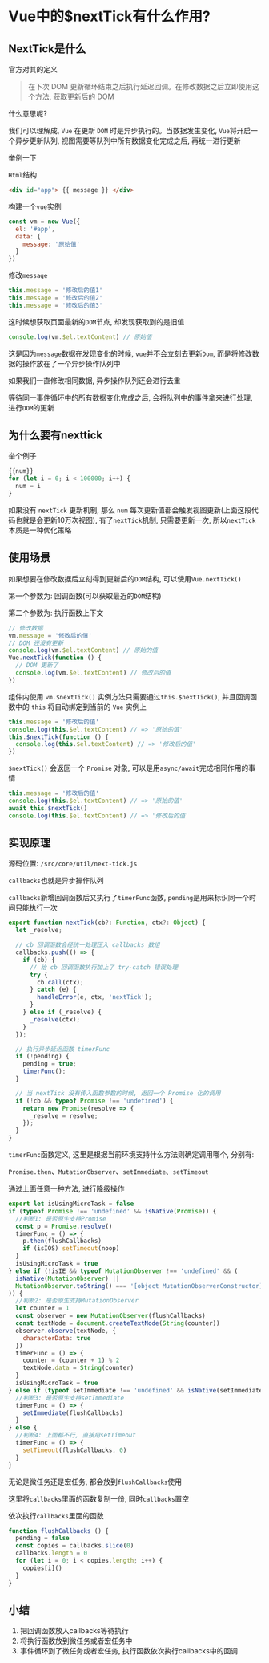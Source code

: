# Vue中的$nextTick有什么作用?

## NextTick是什么

官方对其的定义

> 在下次 DOM 更新循环结束之后执行延迟回调。在修改数据之后立即使用这个方法, 获取更新后的 DOM

什么意思呢? 

我们可以理解成, `Vue` 在更新 `DOM` 时是异步执行的。当数据发生变化, `Vue`将开启一个异步更新队列, 视图需要等队列中所有数据变化完成之后, 再统一进行更新

举例一下

`Html`结构

```html
<div id="app"> {{ message }} </div>
```

构建一个`vue`实例

```js showLineNumbers copy
const vm = new Vue({
  el: '#app',
  data: {
    message: '原始值'
  }
})
```

修改`message`

```js showLineNumbers copy
this.message = '修改后的值1'
this.message = '修改后的值2'
this.message = '修改后的值3'
```

这时候想获取页面最新的`DOM`节点, 却发现获取到的是旧值

```js showLineNumbers copy
console.log(vm.$el.textContent) // 原始值
```

这是因为`message`数据在发现变化的时候, `vue`并不会立刻去更新`Dom`, 而是将修改数据的操作放在了一个异步操作队列中

如果我们一直修改相同数据, 异步操作队列还会进行去重

等待同一事件循环中的所有数据变化完成之后, 会将队列中的事件拿来进行处理, 进行`DOM`的更新

## 为什么要有nexttick

举个例子
```js showLineNumbers copy
{{num}}
for (let i = 0; i < 100000; i++) {
  num = i
}
```
如果没有 `nextTick` 更新机制, 那么 `num` 每次更新值都会触发视图更新(上面这段代码也就是会更新10万次视图), 有了`nextTick`机制, 只需要更新一次, 所以`nextTick`本质是一种优化策略

## 使用场景

如果想要在修改数据后立刻得到更新后的`DOM`结构, 可以使用`Vue.nextTick()`

第一个参数为: 回调函数(可以获取最近的`DOM`结构)

第二个参数为: 执行函数上下文

```js showLineNumbers copy
// 修改数据
vm.message = '修改后的值'
// DOM 还没有更新
console.log(vm.$el.textContent) // 原始的值
Vue.nextTick(function () {
  // DOM 更新了
  console.log(vm.$el.textContent) // 修改后的值
})
```

组件内使用 `vm.$nextTick()` 实例方法只需要通过`this.$nextTick()`, 并且回调函数中的 `this` 将自动绑定到当前的 `Vue` 实例上

```js showLineNumbers copy
this.message = '修改后的值'
console.log(this.$el.textContent) // => '原始的值'
this.$nextTick(function () {
  console.log(this.$el.textContent) // => '修改后的值'
})
```

`$nextTick()` 会返回一个 `Promise` 对象, 可以是用`async/await`完成相同作用的事情

```js showLineNumbers copy
this.message = '修改后的值'
console.log(this.$el.textContent) // => '原始的值'
await this.$nextTick()
console.log(this.$el.textContent) // => '修改后的值'
```

## 实现原理

源码位置: `/src/core/util/next-tick.js`

`callbacks`也就是异步操作队列

`callbacks`新增回调函数后又执行了`timerFunc`函数, `pending`是用来标识同一个时间只能执行一次

```js showLineNumbers copy
export function nextTick(cb?: Function, ctx?: Object) {
  let _resolve;

  // cb 回调函数会经统一处理压入 callbacks 数组
  callbacks.push(() => {
    if (cb) {
      // 给 cb 回调函数执行加上了 try-catch 错误处理
      try {
        cb.call(ctx);
      } catch (e) {
        handleError(e, ctx, 'nextTick');
      }
    } else if (_resolve) {
      _resolve(ctx);
    }
  });

  // 执行异步延迟函数 timerFunc
  if (!pending) {
    pending = true;
    timerFunc();
  }

  // 当 nextTick 没有传入函数参数的时候, 返回一个 Promise 化的调用
  if (!cb && typeof Promise !== 'undefined') {
    return new Promise(resolve => {
      _resolve = resolve;
    });
  }
}
```

`timerFunc`函数定义, 这里是根据当前环境支持什么方法则确定调用哪个, 分别有: 

`Promise.then`、`MutationObserver`、`setImmediate`、`setTimeout`

通过上面任意一种方法, 进行降级操作

```js showLineNumbers copy
export let isUsingMicroTask = false
if (typeof Promise !== 'undefined' && isNative(Promise)) {
  //判断1: 是否原生支持Promise
  const p = Promise.resolve()
  timerFunc = () => {
    p.then(flushCallbacks)
    if (isIOS) setTimeout(noop)
  }
  isUsingMicroTask = true
} else if (!isIE && typeof MutationObserver !== 'undefined' && (
  isNative(MutationObserver) ||
  MutationObserver.toString() === '[object MutationObserverConstructor]'
)) {
  //判断2: 是否原生支持MutationObserver
  let counter = 1
  const observer = new MutationObserver(flushCallbacks)
  const textNode = document.createTextNode(String(counter))
  observer.observe(textNode, {
    characterData: true
  })
  timerFunc = () => {
    counter = (counter + 1) % 2
    textNode.data = String(counter)
  }
  isUsingMicroTask = true
} else if (typeof setImmediate !== 'undefined' && isNative(setImmediate)) {
  //判断3: 是否原生支持setImmediate
  timerFunc = () => {
    setImmediate(flushCallbacks)
  }
} else {
  //判断4: 上面都不行, 直接用setTimeout
  timerFunc = () => {
    setTimeout(flushCallbacks, 0)
  }
}
```

无论是微任务还是宏任务, 都会放到`flushCallbacks`使用

这里将`callbacks`里面的函数复制一份, 同时`callbacks`置空

依次执行`callbacks`里面的函数

```js showLineNumbers copy
function flushCallbacks () {
  pending = false
  const copies = callbacks.slice(0)
  callbacks.length = 0
  for (let i = 0; i < copies.length; i++) {
    copies[i]()
  }
}
```

## 小结

1. 把回调函数放入callbacks等待执行
2. 将执行函数放到微任务或者宏任务中
3. 事件循环到了微任务或者宏任务, 执行函数依次执行callbacks中的回调
